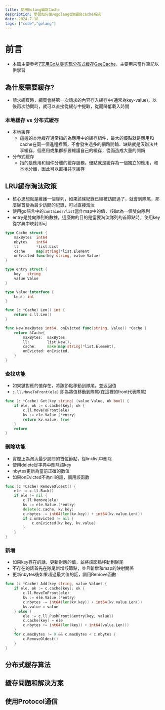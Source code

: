 ```yaml
---
title: 使用Golang編寫Cache
description: 學習如何使用golang從0編寫cache系統
date: 2024-7-18
tags: ["code","golang"]
---
```


# 前言
- 本篇主要參考[7天用Go从零实现分布式缓存GeeCache](https://geektutu.com/post/geecache.html)，主要用來當作筆記以供學習
## 為什麼需要緩存?
- 請求網頁時，網頁會將第一次請求的內容存入緩存中(通常為key-value)，以後再次訪問時，就可以直接從緩存中提取，從而降低載入時間
### 本地緩存 vs 分布式緩存
- 本地緩存
  - 這邊的本地緩存通常指的為應用中的緩存組件，最大的優點就是應用和cache在同一個進程裡面，不會發生過多的網路開銷．缺點就是沒辦法共享緩存，個應用或集群都要維護自己的緩存，從而造成大量的開銷
- 分布式緩存
  - 指的是應用和組件分離的緩存服務，優點就是緩存為一個獨立的應用，和本地分離，因此可以直接共享緩存
## LRU緩存淘汰政策
- 核心思想就是維護一個隊列，如果該條紀錄已經被訪問過了，就會到隊尾，那麼隊首變為最少訪問的紀錄，可以直接淘汰
- 使用go語言中的`container/list`當作map中的值，該list為一個雙向隊列
- entry是雙向隊列的數據，這麼做的目的是當要淘汰隊列的首節點時，使用key從字典中映射即可
```go
type Cache struct {
	maxBytes  int64
	nbytes    int64
	ll        *list.List
	cache     map[string]*list.Element
	onEvicted func(key string, value Value)
}

type entry struct {
	key   string
	value Value
}

type Value interface {
	Len() int
}

func (c *Cache) Len() int {
	return c.ll.Len()
}

func New(maxBytes int64, onEvicted func(string, Value)) *Cache {
	return &Cache{
		maxBytes:  maxBytes,
		ll:        list.New(),
		cache:     make(map[string]*list.Element),
		onEvicted: onEvicted,
	}
} 
```
### 查找功能
- 如果鍵對應的值存在，將該節點移動到隊尾，並返回值
- `c.ll.MoveToFront(ele)` 即為將值移動到隊尾(在這裡的front代表隊尾)
```go
func (c *Cache) Get(key string) (value Value, ok bool) {
	if ele, ok := c.cache[key]; ok {
		c.ll.MoveToFront(ele)
		kv := ele.Value.(*entry)
		return kv.value, true
	}
	return
} 
```
### 刪除功能
- 實際上為淘汰最少訪問的首位節點，從linklist中刪除
- 使用delete從字典中刪除該key
- nbytes更新為當前正確的數值
- 如果onEvicted不為nil的話，調用該函數
```go
func (c *Cache) RemoveOldest() {
	ele := c.ll.Back()
	if ele != nil {
		c.ll.Remove(ele)
		kv := ele.Value.(*entry)
		delete(c.cache, kv.key)
		c.nbytes -= int64(len(kv.key)) + int64(kv.value.Len())
		if c.onEvicted != nil {
			c.onEvicted(kv.key, kv.value)
		}
	}
}
```
### 新增
- 如果key存在的話，更新對應的值，並將該節點移動到隊尾
- 不存在的話首先在隊尾新增該節點，並且新增和map的映射關係
- 更新nbytes後如果超過最大值的話，調用Remove函數
```go
func (c *Cache) Add(key string, value Value) {
	if ele, ok := c.cache[key]; ok {
		c.ll.MoveToFront(ele)
		kv := ele.Value.(*entry)
		c.nbytes -= int64(len(kv.key)) + int64(kv.value.Len())
		kv.value = value
	} else {
		ele := c.ll.PushFront(&entry{key, value})
		c.cache[key] = ele
		c.nbytes += int64(len(key)) + int64(value.Len())
	}
	for c.maxBytes != 0 && c.maxBytes < c.nbytes {
		c.RemoveOldest()
	}
}
```
## 分布式緩存算法

## 緩存問題和解決方案

## 使用Protocol通信